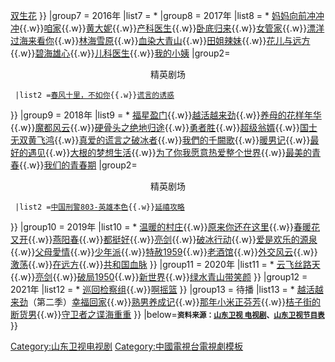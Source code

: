 {{Navbox
|name = 山东卫视电视剧
|title = [[山东卫视]]电视剧（2010年至今）
|state = autocollapse
|listclass = hlist
|group1 = 2010年
|list1 =* {{Navbox subgroup
|listclass = hlist
|group1=<div style="text-align: center;">天秤剧场</div>
|list1 =* [[大境门]]
* [[城·事]]
* [[西游记 (2010年电视剧)|西游记 2010版]]
* [[北方有佳人]]
* [[隋唐英雄传 (电视剧)|隋唐英雄传]]
* [[牟氏庄园]]
* [[地道英雄]]
* [[贤妻良母]]
* [[杨贵妃秘史]]
* [[尖刀]]
* [[谍变1939]]
* [[手机 (电视剧)|手机]]
* [[非亲姐妹]]
* [[复婚]]
* [[我叫刘跃进]]
* [[保姆与保安]]
* [[春桃的战争]]
* [[内线 (电视剧)|内线]]
* [[我们队伍向太阳]]
* [[大掌柜]]
* [[云袖]]
* [[全家福]]
* [[你是我的生命]]
* [[爱在苍茫大地]]
* [[兄弟 (电视剧)|兄弟]]
}}
|group2 = 2011年
|list2 = * {{Navbox subgroup
| listclass = hlist
|group1=<div style="text-align: center;">天秤剧场</div>
|list1 =* [[钢铁年代]]
* [[聊斋 (2010年电视剧)|聊斋3]]
* [[锄奸]]
* 白狼
* [[抗日奇侠]]
* [[美人心计]]
* [[闪婚 (电视剧)|闪婚]]
* [[我的三个母亲]]
* [[乡村爱情|乡村爱情交响曲]]
* [[北方汉子]]
* [[红槐花]]
}}
|group3 = 2012年
|list3=  * {{Navbox subgroup
| listclass = hlist
|group1=<div style="text-align: center;">天秤剧场</div>
|list1 =* [[我的娜塔莎]]
* [[乡村爱情|乡村爱情小夜曲]]
* 樱桃
* [[飞虎神鹰]]
* [[英雄 (2001年电视剧)|英雄]]
* [[密使]]
* [[谁来伺候妈]]
* [[独刺]]
* [[古村女人]]
* [[叶落长安 (电视剧)|叶落长安]]
* [[爱在屋檐下]]
* [[知青 (电视剧)|知青]]
* [[穆桂英掛帥 (2012年電視劇)|穆桂英挂帅]]
* [[尖刀队]]
* [[战雷神]]
* [[三进山城]]
* [[我的抗战]]
* [[不是钱的事]]
* [[枪神传奇]]
* [[冷风暴]]
* [[代号十三钗]]
* [[孤岛飞鹰]]
* [[平原烽火]]
}}
|group4 = 2013年
|list4 =  * {{Navbox subgroup
| listclass = hlist
|group1=<div style="text-align: center;">天秤剧场</div>
|list1 =* [[隋唐演义 (2013年电视剧)|隋唐演义]]
* [[乡村爱情|乡村爱情变奏曲]]
* [[樱桃红]]
* [[第22条婚规]]
* [[下辈子还嫁给你]]
* [[春天里生存之民工]]
* 绝杀
* [[怪医文三块]]
* [[唐山大地震 (电视剧)|唐山大地震]]
* [[裂变 (电视剧)|裂变]]
* [[决战前]]
* [[火线三兄弟]]
* [[精忠岳飞]]
* [[我要当八路军]](狼牙英雄)
* [[武松 (2013年电视剧)|武松]]
* [[老公的春天]]
* [[谁是真英雄]](杀倭令)
* [[武工队传奇]]
* [[新燕子李三]]
* [[皮五传奇]]
* [[二叔 (电视剧)|二叔]]
* [[打狗棍]]
* [[闯关东前传]]
}}
|group5 = 2014年
|list5 =  * {{Navbox subgroup
| listclass = hlist
|group1=<div style="text-align: center;">天秤剧场</div>
|list1 =* [[兵临村下]]
* [[特种兵之火凤凰]](我是特种兵3)
* [[封神英雄榜]]
* [[独生子 (电视剧)|独生子]]
* [[我和我的传奇奶奶]]
* [[一仆二主 (电视剧)|一仆二主]]
* [[我爱男闺蜜]]
* [[樱桃红之袖珍妈妈]]
* [[飞哥大英雄]]
* [[密使2之江都谍影]](不曾逝去的岁月)
* [[宝贝儿回家]]
* [[我在北京，挺好的]]
* [[错儿]]
* [[豆腐西施杨七巧]]
* [[产科医生]]
* [[神犬奇兵]]
* [[勇敢的心 (电视剧)|勇敢的心]]
* [[红色 (电视剧)|红色]]
* [[铁血武工队传奇]]
* 穿越火线
* [[红高粱 (電視劇)|红高粱]]
* [[少林寺传奇·藏经阁]]
* [[满仓进城]]
* [[老农民]]
}}
| group6= 2015年
|list6 =* {{Navbox subgroup
| listclass = hlist
|group1=<div style="text-align: center;">天秤剧场</div>
|list1 =* [[大刀记]]
* [[石敢当之雄峙天东]]
* [[我爷爷和奶奶的故事]]
* [[寒冬]]
* [[神探包青天]]
* [[坐88路车回家]]
* [[二婶]]
* [[你是我的姐妹]]
* [[妈妈向前冲]]
* [[大舜 (电视剧)|大舜]]
* [[绝地刀锋]](后停播)
* [[红高粱 (電視劇)|红高粱]](重播)
* [[地雷战 (电视剧)|地雷战]]
* [[飞虎队 (电视剧)|飞虎队]]
* [[渔岛怒潮]]
* [[背着奶奶进城]]
* [[俺娘田小草]]
* [[继父回家]] 
|group2=<div style="text-align: center;">精英剧场</div>
  |list2 =[[虎妈猫爸]]{{.w}}[[繼承者們]]{{.w}}[[双生花]]
}}
|group7 = 2016年
|list7 =  * {{Navbox subgroup
| listclass = hlist
|group1=<div style="text-align: center;">天秤剧场</div>
|list1 = * [[搭错车 (2015年电视剧)|搭错车]]
* [[刘海戏金蟾]]
* [[青岛往事]]
* [[两个女人的战争]]
* [[女人不容易]]
* [[一马换三羊]]
* [[三妹]]
* [[狭路]]
* [[小丈夫]]
* [[警花与警犬]]
* [[歡樂頌 (電視劇)|欢乐颂]]
* [[乡村情感之女怕嫁错郎]]
* [[遥远的距离]]
* [[出关]]
* [[我是你的眼]]
* [[木兰妈妈]]
* [[咱们相爱吧]]
|group2=<div style="text-align: center;">精英剧场</div>
  |list2 = [[擁抱太陽的月亮|月亮擁抱太陽+擁抱太陽的月亮]]
}}
|group8 = 2017年
|list8 =  * {{Navbox subgroup
| listclass = hlist
|group1=<div style="text-align: center;">花漾剧场</div>
|list1 = [[北上广依然相信爱情]]{{.w}}[[妈妈向前冲冲冲]]{{.w}}[[咱家]]{{.w}}[[黄大妮]]{{.w}}[[产科医生]]{{.w}}[[卧底归来]]{{.w}}[[女管家 (电视剧)|女管家]]{{.w}}[[漂洋过海来看你]]{{.w}}[[林海雪原 (电视剧)|林海雪原]]{{.w}}[[血染大青山]]{{.w}}[[田姐辣妹]]{{.w}}[[花儿与远方]]{{.w}}[[碧海雄心]]{{.w}}[[儿科医生 (电视剧)|儿科医生]]{{.w}}[[我的小姨]]
|group2=<div style="text-align: center;">精英剧场</div>
  |list2 =[[春风十里，不如你]]{{.w}}[[谎言的诱惑]]
}}
|group9 = 2018年
|list9 =  * {{Navbox subgroup
| listclass = hlist
|group1=<div style="text-align: center;">花漾剧场</div>
|list1 = [[最好的安排]]{{.w}}[[福星盈门]]{{.w}}[[越活越来劲]]{{.w}}[[养母的花样年华]]{{.w}}[[魔都风云]]{{.w}}[[硬骨头之绝地归途]]{{.w}}[[勇者胜]]{{.w}}[[超级翁婿]]{{.w}}[[国士无双黄飞鸿]]{{.w}}[[真爱的谎言之破冰者]]{{.w}}[[我們的千闕歌]]{{.w}}[[暖男记]]{{.w}}[[最好的遇见]]{{.w}}[[大根的梦想生活]]{{.w}}[[为了你我愿意热爱整个世界]]{{.w}}[[最美的青春]]{{.w}}[[我们的青春期]]
|group2=<div style="text-align: center;">精英剧场</div>
  |list2 =[[中国刑警803-英雄本色]]{{.w}}[[延禧攻略]]
}}
|group10 = 2019年
|list10 =  * {{Navbox subgroup
| listclass = hlist
|group1=<div style="text-align: center;">花漾剧场</div>
|list1 = [[我的冤家住对门]]{{.w}}[[温暖的村庄]]{{.w}}[[原来你还在这里 (电视剧)|原来你还在这里]]{{.w}}[[春暖花又开]]{{.w}}[[燕阳春]]{{.w}}[[都挺好]]{{.w}}[[亮剑 (2006年电视剧)|亮剑]]{{.w}}[[破冰行动]]{{.w}}[[爱是欢乐的源泉]]{{.w}}[[父母愛情]]{{.w}}[[少年派 (电视剧)|少年派]]{{.w}}[[特赦1959]]{{.w}}[[老酒馆]]{{.w}}[[外交风云 (电视剧)|外交风云]]{{.w}}[[激荡]]{{.w}}[[在远方]]{{.w}}[[共和国血脉]]
}}
|group11 = 2020年
|list11 =  * {{Navbox subgroup
| listclass = hlist
|group1=<div style="text-align: center;">花漾剧场</div>
|list1 =  [[河山]]{{.w}}[[云飞丝路天]]{{.w}}[[亮剑 (2006年电视剧)|亮剑]]{{.w}}[[破局1950]]{{.w}}[[新世界 (2020年电视剧)|新世界]]{{.w}}[[绿水青山带笑颜]]
}}
|group12 = 2021年
|list12 =  * {{Navbox subgroup
| listclass = hlist
|group1=<div style="text-align: center;">花漾剧场</div>
|list1 =  [[跨过鸭绿江]]{{.w}}[[巡回检察组]]{{.w}}[[啊摇篮]]
}}
|group13 = 待播
|list13 =  * {{Navbox subgroup
| listclass = hlist
|group1=<div style="text-align: center;">花漾剧场</div>
|list1 =[[第十二秒]]{{.w}}[[越活越来劲]]（第二季）[[幸福回家]]{{.w}}[[熟男养成记]]{{.w}}[[那年小米正芬芳]]{{.w}}[[桔子街的断货男]]{{.w}}[[守卫者之谍海重重]]
}}
|below=<small>'''资料来源：[http://www.iqilu.com/html/play/weishi/  山东卫视 电视剧]、[http://www.tvmao.com/program/SDTV-SDTV1-w1.html 山东卫视节目表]'''</small>
}}
[[Category:山东卫视电视剧]]
<noinclude>[[Category:中國電視台電視劇模板]]</noinclude>